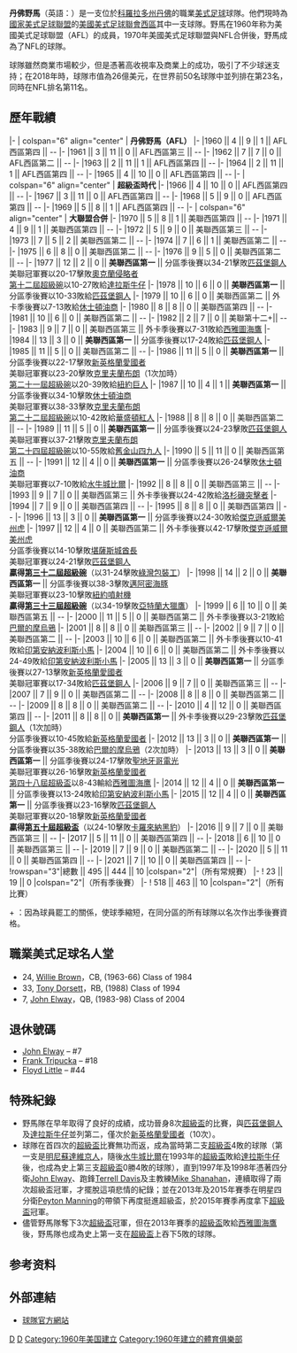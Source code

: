 {{无来源|time=2022-5-6}}
{{noteTA
|G1=USState
|G2=NFL
}}
{{NFL隊伍 
| name_en = Denver Broncos 
| name = 丹佛野马
| logo = Denver Broncos logo.svg
| conference = AFC 
| hist_yr = 1960
| affiliate_old =
{{en-link|美国美式橄榄球联盟|American Football League}} (1960–1969)
* Western Division (1960–1969)
| NFL_start_yr = 1970
| division_hist =  
* '''[[美國美式足球聯會|美國美式足球聯會]] (1970至今)'''
** '''{{en-link|AFC West}} (1970-)'''
| founded = 1960年 
| city = 科羅拉多州丹佛
| uniform = File:Broncos uniforms.png
| colors = 海軍藍、橙色和白色 
| nicknames = * {{lang|en|Orange Crush}}（1977–1979年防守组）
| coach = 納撒尼爾·哈克特
| owner = 帕特·鮑倫
| chairman = 帕特·鮑倫
| president = 喬·埃利斯
| ceo = 帕特·鮑倫
| general manager = 約翰·埃爾威（實際上）
| mascot = {{lang|en|"Thunder II"}}（马）<br />{{lang|en|"Miles"}}（套装）
| no_league_champs = 3
| no_sb_champs = 3
| no_conf_champs = 8
| no_div_champs = 15
| sb_champs =  '''[[超級盃|超級盃]]：1997年(第三十二屆)、1998年(第三十三屆)、2015年(第五十屆)
| conf_champs =
* '''AFC:''' {{nfly|1977}}, {{nfly|1986}}, {{nfly|1987}}, {{nfly|1989}}, {{nfly|1997}}, {{nfly|1998}}, {{nfly|2013}}, {{nfly|2015}}
| div_champs =
* '''美联西区:''' {{nfly|1977}}, {{nfly|1978}}, {{nfly|1984}}, {{nfly|1986}}, {{nfly|1987}}, {{nfly|1989}}, {{nfly|1991}}, {{nfly|1996}}, {{nfly|1998}}, {{nfly|2005}}, {{nfly|2011}}, {{nfly|2012}}, {{nfly|2013}}, {{nfly|2014}}, {{nfly|2015}}
| playoff_appearances = 
* '''NFL:''' [[1977–78_NFL_playoffs|1977]], [[1978–79_NFL_playoffs|1978]], [[1979–80_NFL_playoffs|1979]], [[1983–84_NFL_playoffs|1983]], [[1984–85_NFL_playoffs|1984]], [[1986–87_NFL_playoffs|1986]], [[1987–88_NFL_playoffs|1987]], [[1989–90_NFL_playoffs|1989]], [[1991–92_NFL_playoffs|1991]], [[1993–94_NFL_playoffs|1993]], [[1996–97_NFL_playoffs|1996]], [[1997–98_NFL_playoffs|1997]], [[1998–99_NFL_playoffs|1998]], [[2000–01_NFL_playoffs|2000]], [[2003–04_NFL_playoffs|2003]], [[2004–05_NFL_playoffs|2004]], [[2005–06_NFL_playoffs|2005]], [[2011–12_NFL_playoffs|2011]], [[2012–13_NFL_playoffs|2012]], [[2013–14_NFL_playoffs|2013]], [[2014–15_NFL_playoffs|2014]], [[2015–16_NFL_playoffs|2015]]
| no_playoff_appearances = 22
| stadium_years = 里高城體育場（1960–2000年）<br />里高城INVESCO體育場（2001–2011年）<br />'''里高城Sports Authority體育場（2011至今）'''
}}

'''丹佛野馬'''（英語：{{lang|en|Denver Broncos}}）是一支位於[[科羅拉多州|科羅拉多州]][[丹佛|丹佛]]的職業[[美式足球|美式足球]]球隊。他們現時為[[國家美式足球聯盟|國家美式足球聯盟]]的[[美國美式足球聯會|美國美式足球聯會]][[美國橄欖球聯合會西區|西區]]其中一支球隊。野馬在1960年称为美國美式足球聯盟（AFL）的成員，1970年美國美式足球聯盟與NFL合併後，野馬成為了NFL的球隊。

球隊雖然商業市場較少，但是憑著高收視率及商業上的成功，吸引了不少球迷支持；在2018年時，球隊市值為26億美元，在世界前50名球隊中並列排在第23名，同時在NFL排名第11名。

== 歷年戰績 ==
{{Start NFL SBS}}
|-
| colspan="6" align="center" | '''丹佛野馬（AFL）'''
|-
|1960 || 4 || 9 || 1 || AFL西區第四 || --
|-
|1961 || 3 || 11 || 0 || AFL西區第三 || --
|-
|1962 || 7 || 7 || 0 || AFL西區第二 || --
|-
|1963 || 2 || 11 || 1 || AFL西區第四  || --
|-
|1964 || 2 || 11 || 1 || AFL西區第四  || --
|-
|1965 || 4 || 10 || 0 || AFL西區第四  || --
|-
| colspan="6" align="center" | '''超級盃時代'''
|-
|1966 || 4 || 10 || 0 || AFL西區第四  || --
|-
|1967 || 3 || 11 || 0 || AFL西區第四  || --
|-
|1968 || 5 || 9 || 0 || AFL西區第四  || --
|-
|1969 || 5 || 8 || 1 || AFL西區第四  || --
|-
| colspan="6" align="center" | '''大聯盟合併'''
|-
|1970 || 5 || 8 || 1 || 美聯西區第四  || --
|-
|1971 || 4 || 9 || 1 || 美聯西區第四 || --
|-
|1972 || 5 || 9 || 0 || 美聯西區第三 || --
|-
|1973 || 7 || 5 || 2 || 美聯西區第二 || --
|-
|1974 || 7 || 6 || 1 || 美聯西區第二 || --
|-
|1975 || 6 || 8 || 0 || 美聯西區第二 || --
|-
|1976 || 9 || 5 || 0 || 美聯西區第二 || --
|-
|1977 || 12 || 2 || 0 || '''美聯西區第一''' || 分區季後賽以34-21擊敗[[匹茲堡鋼人|匹茲堡鋼人]]<br />美聯冠軍賽以20-17擊敗[[奧克蘭侵略者|奧克蘭侵略者]]<br />[[第十二屆超級碗|第十二屆超級碗]]以10-27敗給[[達拉斯牛仔|達拉斯牛仔]]
|-
|1978 || 10 || 6 || 0 || '''美聯西區第一''' || 分區季後賽以10-33敗給[[匹茲堡鋼人|匹茲堡鋼人]]
|-
|1979 || 10 || 6 || 0 || 美聯西區第二 || 外卡季後賽以7-13敗給[[田納西巨神|休士頓油商]]
|-
|1980 || 8 || 8 || 0 || 美聯西區第四 || --
|-
|1981 || 10 || 6 || 0 || 美聯西區第二 || --
|-
|1982 || 2 || 7 || 0 || 美聯第十二+|| --
|-
|1983 || 9 || 7 || 0 || 美聯西區第三 || 外卡季後賽以7-31敗給[[西雅圖海鷹|西雅圖海鷹]]
|-
|1984 || 13 || 3 || 0 || '''美聯西區第一''' || 分區季後賽以17-24敗給[[匹茲堡鋼人|匹茲堡鋼人]]
|-
|1985 || 11 || 5 || 0 || 美聯西區第二 || --
|-
|1986 || 11 || 5 || 0 || '''美聯西區第一''' || 分區季後賽以22-17擊敗[[新英格蘭愛國者|新英格蘭愛國者]]<br />美聯冠軍賽以23-20擊敗[[克里夫蘭布朗|克里夫蘭布朗]]（1次加時）<br />[[第二十一屆超級碗|第二十一屆超級碗]]以20-39敗給[[紐約巨人|紐約巨人]]
|-   
|1987 || 10 || 4 || 1 || '''美聯西區第一''' || 分區季後賽以34-10擊敗[[田納西巨神|休士頓油商]]<br />美聯冠軍賽以38-33擊敗[[克里夫蘭布朗|克里夫蘭布朗]]<br />[[第二十二屆超級碗|第二十二屆超級碗]]以10-42敗給[[華盛頓紅人|華盛頓紅人]]  
|-   
|1988 || 8 || 8 || 0 || 美聯西區第二 || --   
|-   
|1989 || 11 || 5 || 0 || '''美聯西區第一''' || 分區季後賽以24-23擊敗[[匹茲堡鋼人|匹茲堡鋼人]]<br />美聯冠軍賽以37-21擊敗[[克里夫蘭布朗|克里夫蘭布朗]]<br />[[第二十四屆超級碗|第二十四屆超級碗]]以10-55敗給[[舊金山四九人|舊金山四九人]]   
|-   
|1990 || 5 || 11 || 0 || 美聯西區第五 || --   
|-   
|1991 || 12 || 4 || 0 || '''美聯西區第一''' || 分區季後賽以26-24擊敗[[田納西巨神|休士頓油商]]<br />美聯冠軍賽以7-10敗給[[水牛城比爾|水牛城比爾]]
|-   
|1992 || 8 || 8 || 0 || 美聯西區第三 || --   
|-   
|1993 || 9 || 7 || 0 || 美聯西區第三 || 外卡季後賽以24-42敗給[[奧克蘭突擊者|洛杉磯突擊者]]
|-   
|1994 || 7 || 9 || 0 || 美聯西區第四 || --   
|-   
|1995 || 8 || 8 || 0 || 美聯西區第四 || --   
|-   
|1996 || 13 || 3 || 0 || '''美聯西區第一''' || 分區季後賽以24-30敗給[[傑克遜威爾美州虎|傑克遜威爾美州虎]]
|-   
|1997 || 12 || 4 || 0 || 美聯西區第二 || 外卡季後賽以42-17擊敗[[傑克遜威爾美州虎|傑克遜威爾美州虎]]<br />分區季後賽以14-10擊敗[[堪薩斯城酋長|堪薩斯城酋長]]<br />美聯冠軍賽以24-21擊敗[[匹茲堡鋼人|匹茲堡鋼人]]<br />'''贏得[[第三十二屆超級碗|第三十二屆超級碗]]'''（以31-24擊敗[[綠灣包裝工|綠灣包裝工]]）
|-   
|1998 || 14 || 2 || 0 || '''美聯西區第一''' || 分區季後賽以38-3擊敗[[邁阿密海豚|邁阿密海豚]]<br />美聯冠軍賽以23-10擊敗[[紐約噴射機|紐約噴射機]]<br />'''贏得[[第三十三屆超級碗|第三十三屆超級碗]]'''（以34-19擊敗[[亞特蘭大獵鷹|亞特蘭大獵鷹]]）  
|-   
|1999 || 6 || 10 || 0 || 美聯西區第五 || --   
|-   
|2000 || 11 || 5 || 0 || 美聯西區第二 || 外卡季後賽以3-21敗給[[巴爾的摩烏鴉|巴爾的摩烏鴉]]
|-   
|2001 || 8 || 8 || 0 || 美聯西區第三 || --   
|-   
|2002 || 9 || 7 || 0 || 美聯西區第二 || --   
|-   
|2003 || 10 || 6 || 0 || 美聯西區第二 || 外卡季後賽以10-41敗給[[印第安納波利斯小馬|印第安納波利斯小馬]]
|-   
|2004 || 10 || 6 || 0 || 美聯西區第二 || 外卡季後賽以24-49敗給[[印第安納波利斯小馬|印第安納波利斯小馬]]
|-   
|2005 || 13 || 3 || 0 || '''美聯西區第一''' || 分區季後賽以27-13擊敗[[新英格蘭愛國者|新英格蘭愛國者]]<br />美聯冠軍賽以17-34敗給[[匹茲堡鋼人|匹茲堡鋼人]]
|-   
|2006 || 9 || 7 || 0 || 美聯西區第三 || --   
|-   
|2007 || 7 || 9 || 0 || 美聯西區第二 || --
|-
|2008 || 8 || 8 || 0 || 美聯西區第二 || --
|-
|2009 || 8 || 8 || 0 || 美聯西區第二 || --
|-
|2010 || 4 || 12 || 0 || 美聯西區第四 || --
|-
|2011 || 8 || 8 || 0 || '''美聯西區第一''' || 外卡季後賽以29-23擊敗[[匹茲堡鋼人|匹茲堡鋼人]]（1次加時）<br />分區季後賽以10-45敗給[[新英格蘭愛國者|新英格蘭愛國者]]
|-
|2012 || 13 || 3 || 0 || '''美聯西區第一''' || 分區季後賽以35-38敗給[[巴爾的摩烏鴉|巴爾的摩烏鴉]]（2次加時）
|-
|2013 || 13 || 3 || 0 || '''美聯西區第一''' || 分區季後賽以24-17擊敗[[聖地牙哥電光|聖地牙哥電光]]<br />美聯冠軍賽以26-16擊敗[[新英格蘭愛國者|新英格蘭愛國者]]<br />[[第四十八屆超級盃|第四十八屆超級盃]]以8-43輸給[[西雅圖海鹰|西雅圖海鹰]]
|-
|2014 || 12 || 4 || 0 || '''美聯西區第一''' || 分區季後賽以13-24敗給[[印第安納波利斯小馬|印第安納波利斯小馬]]
|-
|2015 || 12 || 4 || 0 || '''美聯西區第一''' || 分區季後賽以23-16擊敗[[匹茲堡鋼人|匹茲堡鋼人]]<br />美聯冠軍賽以20-18擊敗[[新英格蘭愛國者|新英格蘭愛國者]]<br />'''贏得[[第五十屆超級盃|第五十屆超級盃]]'''（以24-10擊敗[[卡羅來納黑豹|卡羅來納黑豹]]）
|-
|2016 || 9 || 7 || 0 || 美聯西區第三 || --
|-
|2017 || 5 || 11 || 0 || 美聯西區第四 || --
|-
|2018 || 6 || 10 || 0 || 美聯西區第三 || --
|-
|2019 || 7 || 9 || 0 || 美聯西區第二 || --
|-
|2020 || 5 || 11 || 0 || 美聯西區第四 || --
|-
|2021 || 7 || 10 || 0 || 美聯西區第四 || --
|-
!rowspan="3"|總數 || 495 || 444 || 10
|colspan="2"|（所有常規賽）
|-
! 23 || 19 || 0
|colspan="2"|（所有季後賽）
|-
! 518 || 463 || 10
|colspan="2"|（所有比賽）
{{end box}}

+ ：因為球員罷工的關係，使球季縮短，在同分區的所有球隊以名次作出季後賽資格。

== 職業美式足球名人堂 ==
* 24, [[Willie_Brown_(football_player)|Willie Brown]]，CB, (1963-66) Class of 1984
* 33, [[Tony_Dorsett|Tony Dorsett]]，RB, (1988) Class of 1994
* 7, [[John_Elway|John Elway]]，QB, (1983-98) Class of 2004

== 退休號碼 ==
*[[John_Elway|John Elway]] – #7
*[[Frank_Tripucka|Frank Tripucka]] – #18
*[[Floyd_Little|Floyd Little]] – #44

== 特殊紀錄 ==
*野馬隊在早年取得了良好的成績，成功晉身8次[[超級盃|超級盃]]的比賽，與[[匹茲堡鋼人|匹茲堡鋼人]]及[[達拉斯牛仔|達拉斯牛仔]]並列第二，僅次於[[新英格蘭愛國者|新英格蘭愛國者]]（10次）。
*球隊在首四次的[[超級盃|超級盃]]比賽無功而返，成為當時第二支[[超級盃|超級盃]]4敗的球隊（第一支是[[明尼蘇達維京人|明尼蘇達維京人]]，隨後[[水牛城比爾|水牛城比爾]]在1993年的[[超級盃|超級盃]]敗給[[達拉斯牛仔|達拉斯牛仔]]後，也成為史上第三支[[超級盃|超級盃]]0勝4敗的球隊），直到1997年及1998年憑著四分衛[[John_Elway|John Elway]]、跑鋒[[Terrell_Davis|Terrell Davis]]及主教練[[Mike_Shanahan|Mike Shanahan]]，連續取得了兩次超級盃冠軍，才擺脫這項悲情的紀錄；並在2013年及2015年賽季在明星四分衛[[Peyton_Manning|Peyton Manning]]的帶領下再度挺進超級盃，於2015年賽季再度拿下[[超級盃|超級盃]]冠軍。
*儘管野馬隊奪下3次[[超級盃|超級盃]]冠軍，但在2013年賽季的[[超級盃|超級盃]]敗給[[西雅圖海鷹|西雅圖海鷹]]後，野馬隊也成為史上第一支在[[超級盃|超級盃]]上吞下5敗的球隊。
==参考资料==
== 外部連結 ==
*[http://www.denverbroncos.com/ 球隊官方網站]{{Wayback|url=http://www.denverbroncos.com/ |date=20201210172840 }}
{{NFL}}

[[Category:國家美式足球聯盟球隊|D]]
[[Category:丹佛体育组织|D]]
[[Category:1960年美国建立|Category:1960年美国建立]]
[[Category:1960年建立的體育俱樂部|Category:1960年建立的體育俱樂部]]
